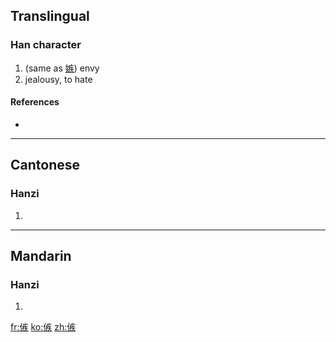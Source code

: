 ==Translingual==

===Han character===
{{Han char|rn=9|rad=人|as=10|sn=12|four=|canj=人大人大 (OKOK)}}

# (same as [[嫉]]) envy
# jealousy, to hate

====References====
* {{Han ref|kx=0113.030|hdz=10205.010|uh=3475|ud=13429}}

----

==Cantonese==

===Hanzi===
{{yue-hanzi|jyut=|y=jaat6}}

# {{defn|Cantonese|sort=人10}}

----

==Mandarin==

===Hanzi===
{{cmn-hanzi|pin=[[hàn]] ([[han4]]), [[jí]] ([[ji2]]), [[jié]] ([[jie2]]), [[zhǎ]] ([[zha3]]), [[zí]] ([[zi2]])|wg=han<sup>4</sup>, chi<sup>2</sup>, chieh<sup>2</sup>, cha<sup>3</sup>, tzu<sup>2</sup>}}

# {{defn|Mandarin|sort=人10}}

[[fr:㑵]]
[[ko:㑵]]
[[zh:㑵]]